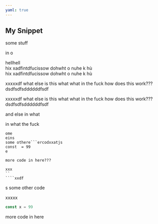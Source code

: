 ```yaml
---
yaml: true
---
```


## My Snippet

some stuff

in o

hellhell\
hix xadfintdfucissow dohwht o nuhe k hù\
hix xadfintdfucissow dohwht o nuhe k hù

xxxxxdf what else is this what what in the fuck how does this work???dsdfsdfsddddddfsdf

xxxxxdf what else is this what what in the fuck how does this work???dsdfsdfsddddddfsdf

and else in what

in what the fuck

```
ome 
eins
some othere```ercodxxatjs
const  = 99
e

more code in here???

xxx
``
````xxdf
```

s
some other code

xxxxx

```js
const x = 99
```

more code in here